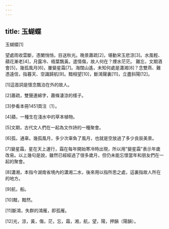 ```yaml
---
---
---
```

title: 玉蝴蝶
---




玉蝴蝶[1]

望處雨收雲斷，憑闌悄悄，目送秋光。晚景蕭疏[2]，堪動宋玉悲涼[3]。水風輕、蘋花漸老[4]，月露冷、梧葉飄黃。遣情傷，故人何在？煙水茫茫。 難忘，文期酒會[5]，幾孤風月[6]，屢變星霜[7]。海闊山遙，未知何處是瀟湘[8]？念雙燕、難憑遠信，指暮天、空識歸航[9]。黯相望[10]，斷鴻聲裏[11]，立盡斜陽[12]。

[1]這首詞是懷念飄泊在外的故人。

[2]蕭疏，雙聲連綿字，蕭條淒涼的樣子。

[3]參看本冊1451頁注〔1〕。

[4]蘋，一種生在淺水中的草本植物。

[5]文期，古代文人們在一起為文作詩的一種聚會。

[6]孤，通辜。幾孤風月，多少次辜負了風月，也就是空放過了多少良辰美景。

[7]變星霜，星在天上運行，霜在每年開始寒冷時出現，所以用"變星霜"表示年歲改易。以上幾句是說，雖然已經經過了很多歲月，但仍未能忘懷當年和朋友們在一起的聚會。

[8]瀟湘，本指今湖南省境內的瀟湘二水，後來用以指所思之處，這裏指故人所在的地方。

[9]航，船。

[10]黯，黯然。

[11]斷鴻，失群的鴻雁，即孤雁。

[12]光，涼，黃，傷，茫，忘，霜，湘，航，望，陽，押韻（陽韻）。